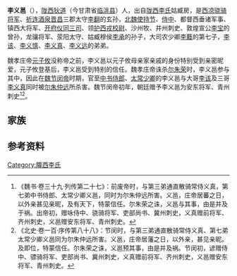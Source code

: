 '''李义邕'''（{{bd| ？|| ？| |}}），[[陇西郡|陇西]][[狄道县|狄道]]（今甘肃省[[临洮县|临洮县]]）人，出自[[陇西李氏|陇西李氏]]姑臧房，是[[西凉|西凉]][[骁骑将军|骁骑将军]]、[[祈连郡|祈连]][[酒泉郡|酒泉]][[晋昌郡|晋昌]]三郡太守[[李翻|李翻]]的玄孙，[[北魏|北魏]][[使持节|使持节]]、[[侍中|侍中]]、都督西垂诸军事、镇西大将军、[[开府仪同三司|开府仪同三司]]、领[[护西戎校尉|护西戎校尉]]、沙州牧、并州刺史、敦煌宣公[[李宝_(北魏)|李宝]]的曾孙，龙骧将军、荥阳太守、姑臧穆侯[[李承_(北魏)|李承]]的孙子，大司农少卿[[李蕤|李蕤]]的第七子，[[李该|李该]]、[[李义慎|李义慎]]、[[李义真|李义真]]、[[李义远|李义远]]的弟弟。

魏孝庄帝[[元子攸|元子攸]]没称帝之前，李义邕以元子攸母亲家亲戚的身份特别受到亲密昵爱，元子攸登基后，李义邕受到特别的信任。魏孝庄帝诛杀[[尔朱荣|尔朱荣]]时，李义邕参与其中，因此在[[魏节闵帝|魏节闵帝]]时期，官至[[中书侍郎|中书侍郎]]、[[太常少卿|太常少卿]]的李义邕与大哥[[李该|李该]]及三哥[[李义真|李义真]]同时被[[尔朱仲远|尔朱仲远]]所杀害。魏节闵帝初年，朝廷赠予李义邕为安东将军、青州刺史<ref>《魏书·卷三十九·列传第二十七》：前废帝时，与第三弟通直散骑常侍义真，第七弟中书侍郎、太常少卿义邕，同时为尔朱仲远所害。义邕，庄帝居蕃之日，以外亲甚见亲昵，及有天下，特蒙信任。尔朱荣之诛，义邕与其事，由是并及于祸。出帝初，赠咏侍中、骁骑将军、吏部尚书、冀州刺史，义真赠前将军、齐州刺史，义邕赠安东将军、青州刺史。</ref><ref>《北史·卷一百·序传第八十八》：节闵时，与第三弟通直散骑常侍义真、第七弟太常少卿义邕同为尔朱仲远所害。义邕，庄帝居藩之日，以外亲，甚见亲昵。及即位，特蒙信任。尔朱荣之诛，义邕预其事，由是并及祸。节闵初，谚赠侍中、骠骑将军、吏部尚书、冀州刺史，义真赠前将军、齐州刺史，义邕赠安东将军、青州刺史。</ref>。

==家族==
{{main|陇西李氏世系图}}

==参考资料==
{{reflist}}

[[Category:隴西李氏|Category:隴西李氏]]